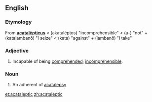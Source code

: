 ==English==

===Etymology===
From {{etyl|la}} '''[[acatalepticus|acatalēpticus]]''' < {{etyl|grc}} {{term|lang=grc|ἀκατάληπτος}} (akatalēptos) "incomprehensible" < {{term|lang=grc|ἀ-}} (a-) "not" + {{term|lang=grc|καταλαμβάνω}} (katalambanō) "I seize" < {{term|lang=grc|κατά}} (kata) "against" + {{term|lang=grc|λαμβάνω}} (lambanō) "I take"

===Adjective===
{{en-adj}}

# Incapable of being [[comprehend]]ed; [[incomprehensible]].

===Noun===
{{en-noun}}

# An adherent of [[acatalepsy]]

[[et:acataleptic]]
[[zh:acataleptic]]